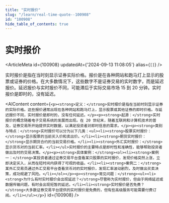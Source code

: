 ```yaml
---
title: "实时报价"
slug: "/learn/real-time-quote--100908"
id: "100908"
hide_table_of_contents: true
---
```



# 实时报价

<ArticleMeta id={100908} updatedAt={'2024-09-13 11:08:05'} alias={`[]`} />
<div className='border-solid border-b border-t-0 my-4 border-[var(--ifm-color-gray-300)]' />

实时报价是指在当时刻显示证券实际价格。报价是在各种网站和跑马灯上显示的股票或证券的价格。在大多数情况下，这些数字不是证券交易的实时数字，而是延迟报价。延迟报价与实时报价不同，可能滞后于实际交易市场 15 到 20 分钟。实时报价是即时的，没有延迟。

<AIContent content={`<p><strong>定义：</strong>实时报价是指在当前时刻显示证券的实际价格。这些报价通常出现在各种网站和跑马灯上，显示股票或其他证券的即时价格。与延迟报价不同，实时报价是即时的，没有任何延迟。</p><p><strong>起源：</strong>实时报价的概念随着电子交易系统的发展而出现。在 20 世纪末，随着互联网和计算机技术的普及，证券交易所开始提供实时数据，以满足投资者对即时信息的需求。</p><p><strong>类别与特点：</strong>实时报价可以分为以下几类：<ul><li><strong>股票实时报价：</strong>显示股票的当前买入价和卖出价。</li><li><strong>期货实时报价：</strong>显示期货合约的当前交易价格。</li><li><strong>外汇实时报价：</strong>显示货币对的当前汇率。</li></ul>实时报价的主要特点是即时性和准确性，能够帮助投资者做出及时的交易决策。</p><p><strong>具体案例：</strong><ol><li><strong>案例一：</strong>某投资者通过证券交易平台查看某只股票的实时报价，发现价格突然上涨，立即决定买入，从而在短时间内获得了可观的收益。</li><li><strong>案例二：</strong>某外汇交易员通过外汇交易平台查看货币对的实时报价，发现汇率波动剧烈，及时做出买卖决策，成功规避了风险。</li></ol></p><p><strong>常见问题：</strong><ul><li><strong>为什么有时实时报价会出现延迟？</strong>尽管称为实时报价，但由于网络延迟或数据传输问题，有时会出现短暂的延迟。</li><li><strong>实时报价是否免费？</strong>大多数证券交易平台提供的实时报价是免费的，但有些高级服务可能需要付费订阅。</li></ul></p>`} id={100908} />
